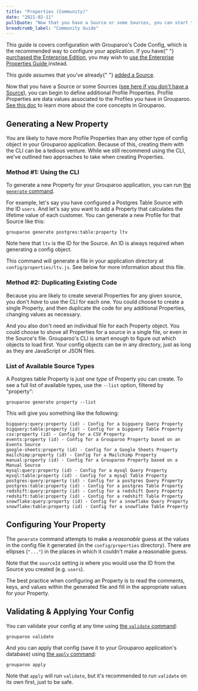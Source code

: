 ```yaml
---
title: "Properties (Community)"
date: "2021-02-11"
pullQuote: "Now that you have a Source or some Sources, you can start to define Profile Properties. Profile Properties are data values associated to the Profiles you have in Grouparoo."
breadcrumb_label: "Community Guide"
---
```


<Alert variant="primary">
  <p className="mb-0">
    This guide is covers configuration with Grouparoo's Code Config, which is
    the recommended way to configure your application. If you have{" "}
    <a href="/meet">purchased the Enterprise Edition</a>, you may wish to
    <a href="/docs/config/properties/enterprise">
      use the Enterprise Properties Guide
    </a> instead.
  </p>
</Alert>

<Alert variant="warning">
  <p className="mb-0">
    This guide assumes that you've already{" "}
    <a href="/docs/config/sources/community">added a Source</a>.
  </p>
</Alert>

Now that you have a Source or some Sources ([see here if you don't have a Source](/docs/config/sources/community)), you can begin to define additional Profile Properties. Profile Properties are data values associated to the Profiles you have in Grouparoo. [See this doc](/docs/getting-started/product-concepts) to learn more about the core concepts in Grouparoo.

## Generating a New Property

You are likely to have more Profile Properties than any other type of config object in your Grouparoo application. Because of this, creating them with the CLI can be a tedious venture. While we still recommend using the CLI, we've outlined two approaches to take when creating Properties.

### Method #1: Using the CLI

To generate a new Property for your Grouparoo application, you can run [the `generate` command](/docs/cli/config#generate).

For example, let's say you have configured a Postgres Table Source with the ID `users`. And let's say you want to add a Property that calculates the lifetime value of each customer. You can generate a new Profile for that Source like this:

    grouparoo generate postgres:table:property ltv

Note here that `ltv` is the ID for the Source. An ID is always required when generating a config object.

This command will generate a file in your application directory at `config/properties/ltv.js`. See below for more information about this file.

### Method #2: Duplicating Existing Code

Because you are likely to create several Properties for any given source, you don't _have_ to use the CLI for each one. You could choose to create a single Property, and then duplicate the code for any additional Properties, changing values as necessary.

And you also don't need an individual file for each Property object. You could choose to shove all Properties for a source in a single file, or even in the Source's file. Grouparoo's CLI is smart enough to figure out which objects to load first. Your config objects can be in any directory, just as long as they are JavaScript or JSON files.

### List of Available Source Types

A Postgres table Property is just one _type_ of Property you can create. To see a full list of available types, use the `--list` option, filtered by "property":

    grouparoo generate property --list

This will give you something like the following:

    bigquery:query:property (id) - Config for a bigquery Query Property
    bigquery:table:property (id) - Config for a bigquery Table Property
    csv:property (id) - Config for a CSV Property
    events:property (id) - Config for a Grouparoo Property based on an Events Source
    google-sheets:property (id) - Config for a Google Sheets Property
    mailchimp:property (id) - Config for a Mailchimp Property
    manual:property (id) - Config for a Grouparoo Property based on a Manual Source
    mysql:query:property (id) - Config for a mysql Query Property
    mysql:table:property (id) - Config for a mysql Table Property
    postgres:query:property (id) - Config for a postgres Query Property
    postgres:table:property (id) - Config for a postgres Table Property
    redshift:query:property (id) - Config for a redshift Query Property
    redshift:table:property (id) - Config for a redshift Table Property
    snowflake:query:property (id) - Config for a snowflake Query Property
    snowflake:table:property (id) - Config for a snowflake Table Property

## Configuring Your Property

The `generate` command attempts to make a _reasonable_ guess at the values in the config file it generated (in the `config/properties` directory). There are ellipses (`"..."`) in the places in which it couldn't make a reasonable guess.

Note that the `sourceId` setting is where you would use the ID from the Source you created (e.g. `users`).

The best practice when configuring an Property is to read the comments, keys, and values within the generated file and fill in the appropriate values for your Property.

## Validating & Applying Your Config

You can validate your config at any time using [the `validate` command](/docs/cli/config#validate):

    grouparoo validate

And you can apply that config (save it to your Grouparoo application's database) using [the `apply` command](/docs/cli/config#apply):

    grouparoo apply

Note that `apply` will run `validate`, but it's recommended to run `validate` on its own first, just to be safe.
